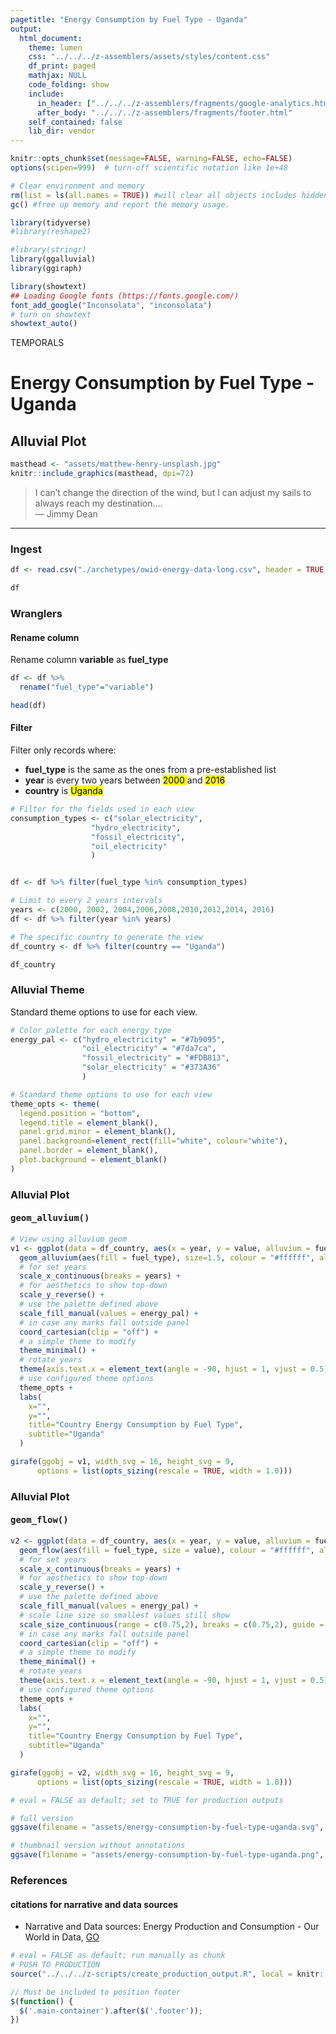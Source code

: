 ```yaml
---
pagetitle: "Energy Consumption by Fuel Type - Uganda"
output: 
  html_document:
    theme: lumen
    css: "../../../z-assemblers/assets/styles/content.css"
    df_print: paged
    mathjax: NULL
    code_folding: show
    include:
      in_header: ["../../../z-assemblers/fragments/google-analytics.html", "../../../z-assemblers/fragments/header.html"]
      after_body: "../../../z-assemblers/fragments/footer.html"
    self_contained: false
    lib_dir: vendor
---
```



```r


knitr::opts_chunk$set(message=FALSE, warning=FALSE, echo=FALSE)
options(scipen=999)  # turn-off scientific notation like 1e+48

# Clear environment and memory
rm(list = ls(all.names = TRUE)) #will clear all objects includes hidden objects.
gc() #free up memory and report the memory usage.

library(tidyverse)
#library(reshape2)

#library(stringr)
library(ggalluvial)
library(ggiraph)

library(showtext)
## Loading Google fonts (https://fonts.google.com/)
font_add_google("Inconsolata", "inconsolata")
# turn on showtext
showtext_auto()

```

<div class="activity">
TEMPORALS
</div>

# Energy Consumption by Fuel Type - Uganda
## Alluvial Plot


```r

masthead <- "assets/matthew-henry-unsplash.jpg"
knitr::include_graphics(masthead, dpi=72)

```


> I can't change the direction of the wind, but I can adjust my sails to always reach my destination....\
--- Jimmy Dean\

***

### Ingest

```r

df <- read.csv("./archetypes/owid-energy-data-long.csv", header = TRUE, stringsAsFactors = FALSE)  

df
```


### Wranglers
#### Rename column 

Rename column __variable__ as __fuel_type__

```r
df <- df %>%
  rename("fuel_type"="variable")

head(df)
```

#### Filter 

Filter only records where:

* __fuel_type__ is the same as the ones from a pre-established list
* __year__ is every two years between <mark> 2000 </mark> and <mark> 2016 </mark>
* __country__ is <mark> Uganda </mark>

```r

# Filter for the fields used in each view
consumption_types <- c("solar_electricity",
                  "hydro_electricity",
                  "fossil_electricity",
                  "oil_electricity"
                  )


df <- df %>% filter(fuel_type %in% consumption_types)

# Limit to every 2 years intervals
years <- c(2000, 2002, 2004,2006,2008,2010,2012,2014, 2016)
df <- df %>% filter(year %in% years)

# The specific country to generate the view
df_country <- df %>% filter(country == "Uganda")

df_country


```

### Alluvial Theme

Standard theme options to use for each view.

```r

# Color palette for each energy type
energy_pal <- c("hydro_electricity" = "#7b9095", 
                "oil_electricity" = "#7da7ca",
                "fossil_electricity" = "#FDB813", 
                "solar_electricity" = "#373A36"
                )

# Standard theme options to use for each view
theme_opts <- theme(
  legend.position = "bottom",
  legend.title = element_blank(),
  panel.grid.minor = element_blank(),
  panel.background=element_rect(fill="white", colour="white"),
  panel.border = element_blank(),
  plot.background = element_blank()
)

```

### Alluvial Plot
#### <kbd> geom_alluvium() </kbd>

```r

# View using alluvium geom
v1 <- ggplot(data = df_country, aes(x = year, y = value, alluvium = fuel_type)) +
  geom_alluvium(aes(fill = fuel_type), size=1.5, colour = "#ffffff", alpha = 1.0, decreasing = FALSE) +
  # for set years
  scale_x_continuous(breaks = years) +
  # for aesthetics to show top-down
  scale_y_reverse() +
  # use the palette defined above
  scale_fill_manual(values = energy_pal) +
  # in case any marks fall outside panel
  coord_cartesian(clip = "off") +
  # a simple theme to modify
  theme_minimal() +
  # rotate years
  theme(axis.text.x = element_text(angle = -90, hjust = 1, vjust = 0.5)) +
  # use configured theme options
  theme_opts +
  labs(
    x="",
    y="",
    title="Country Energy Consumption by Fuel Type",
    subtitle="Uganda"
  )

girafe(ggobj = v1, width_svg = 16, height_svg = 9,
      options = list(opts_sizing(rescale = TRUE, width = 1.0)))

```

### Alluvial Plot
#### <kbd> geom_flow() </kbd>

```r

v2 <- ggplot(data = df_country, aes(x = year, y = value, alluvium = fuel_type)) +
  geom_flow(aes(fill = fuel_type, size = value), colour = "#ffffff", alpha = 1.0, decreasing = FALSE) +
  # for set years
  scale_x_continuous(breaks = years) +
  # for aesthetics to show top-down
  scale_y_reverse() +
  # use the palette defined above
  scale_fill_manual(values = energy_pal) +
  # scale line size so smallest values still show
  scale_size_continuous(range = c(0.75,2), breaks = c(0.75,2), guide = FALSE) +
  # in case any marks fall outside panel
  coord_cartesian(clip = "off") +
  # a simple theme to modify
  theme_minimal() +
  # rotate years
  theme(axis.text.x = element_text(angle = -90, hjust = 1, vjust = 0.5)) +
  # use configured theme options
  theme_opts +
  labs(
    x="",
    y="",
    title="Country Energy Consumption by Fuel Type",
    subtitle="Uganda"
  )

girafe(ggobj = v2, width_svg = 16, height_svg = 9,
      options = list(opts_sizing(rescale = TRUE, width = 1.0)))

```


```r

# eval = FALSE as default; set to TRUE for production outputs

# full version
ggsave(filename = "assets/energy-consumption-by-fuel-type-uganda.svg", plot = v1, width=1280/72, height=720/72)

# thumbnail version without annotations
ggsave(filename = "assets/energy-consumption-by-fuel-type-uganda.png", plot = v1, width=4, height=2.25)

```


### References
#### citations for narrative and data sources

* Narrative and Data sources: Energy Production and Consumption - Our World in Data, [GO](https://ourworldindata.org/energy-production-consumption){target="_blank"}



```r

# eval = FALSE as default; run manually as chunk
# PUSH TO PRODUCTION
source("../../../z-scripts/create_production_output.R", local = knitr::knit_global())

```



```js

// Must be included to position footer
$(function() {
  $('.main-container').after($('.footer'));
})

```


